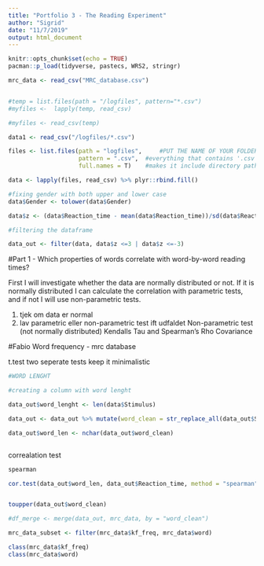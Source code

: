 ```yaml
---
title: "Portfolio 3 - The Reading Experiment"
author: "Sigrid"
date: "11/7/2019"
output: html_document
---
```


```r
knitr::opts_chunk$set(echo = TRUE)
pacman::p_load(tidyverse, pastecs, WRS2, stringr)

mrc_data <- read_csv("MRC_database.csv")


#temp = list.files(path = "/logfiles", pattern="*.csv")
#myfiles <-  lapply(temp, read_csv)

#myfiles <- read_csv(temp)

data1 <- read_csv("/logfiles/*.csv")

files <- list.files(path = "logfiles",     #PUT THE NAME OF YOUR FOLDER WITH DATA in the quotes, it also might need '/' in the end, experiment with it :)
                    pattern = ".csv",  #everything that contains '.csv' in its name will be listed
                    full.names = T)    #makes it include directory path, so instead of 'logfile_1.csv' it will be 

data <- lapply(files, read_csv) %>% plyr::rbind.fill()

#fixing gender with both upper and lower case
data$Gender <- tolower(data$Gender)

data$z <- (data$Reaction_time - mean(data$Reaction_time))/sd(data$Reaction_time)

#filtering the dataframe

data_out <- filter(data, data$z <=3 | data$z <=-3)

```

#Part 1 - Which properties of words correlate with word-by-word reading times?

First I will investigate whether the data are normally distributed or not. If it is normally distributed I can calculate the correlation with parametric tests, and if not I will use non-parametric tests. 

1) tjek om data er normal
2) lav parametric eller non-parametric test ift udfaldet
Non-parametric test (not normally distributed) Kendalls Tau and Spearman's Rho
Covariance

#Fabio
Word frequency - mrc database

t.test
two seperate tests
keep it minimalistic


```r
#WORD LENGHT

#creating a column with word lenght

data_out$word_lenght <- len(data$Stimulus)

data_out <- data_out %>% mutate(word_clean = str_replace_all(data_out$Stimulus,"[:punct:]", ""))

data_out$word_len <- nchar(data_out$word_clean)



```

correalation test

```r

spearman 

cor.test(data_out$word_len, data_out$Reaction_time, method = "spearman")



```
```r

toupper(data_out$word_clean)

#df_merge <- merge(data_out, mrc_data, by = "word_clean")

mrc_data_subset <- filter(mrc_data$kf_freq, mrc_data$word)

class(mrc_data$kf_freq)
class(mrc_data$word)

```


